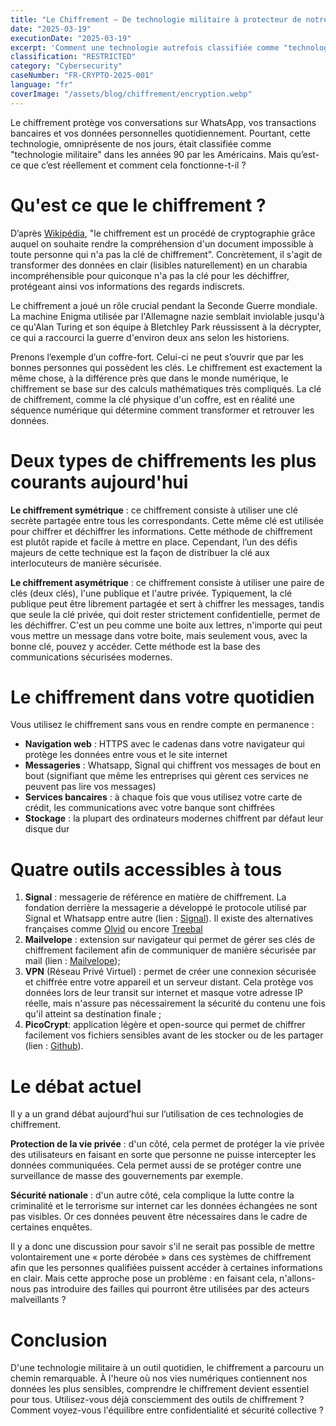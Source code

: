 ```yaml
---
title: "Le Chiffrement – De technologie militaire à protecteur de notre vie numérique"
date: "2025-03-19"
executionDate: "2025-03-19"
excerpt: 'Comment une technologie autrefois classifiée comme "technologie militaire" est devenue essentielle pour protéger nos conversations WhatsApp, transactions bancaires et données personnelles au quotidien – et pourquoi comprendre ses principes fondamentaux est crucial pour tous les utilisateurs du numérique.'
classification: "RESTRICTED"
category: "Cybersecurity"
caseNumber: "FR-CRYPTO-2025-001"
language: "fr"
coverImage: "/assets/blog/chiffrement/encryption.webp"
---
```


Le chiffrement protège vos conversations sur WhatsApp, vos transactions bancaires et vos données personnelles quotidiennement. Pourtant, cette technologie, omniprésente de nos jours, était classifiée comme "technologie militaire" dans les années 90 par les Américains. Mais qu’est-ce que c’est réellement et comment cela fonctionne-t-il ?

# Qu'est ce que le chiffrement ?

D’après [Wikipédia](https://fr.wikipedia.org/wiki/Chiffrement),  "le chiffrement est un procédé de cryptographie grâce auquel on souhaite rendre la compréhension d'un document impossible à toute personne qui n'a pas la clé de chiffrement". Concrètement, il s'agit de transformer des données en clair (lisibles naturellement) en un charabia incompréhensible pour quiconque n'a pas la clé pour les déchiffrer, protégeant ainsi vos informations des regards indiscrets.

<Callout type="saviez-vous">
Le chiffrement a joué un rôle crucial pendant la Seconde Guerre mondiale. La machine Enigma utilisée par l'Allemagne nazie semblait inviolable jusqu'à ce qu'Alan Turing et son équipe à Bletchley Park réussissent à la décrypter, ce qui a raccourci la guerre d'environ deux ans selon les historiens.
</Callout>

Prenons l’exemple d’un coffre-fort. Celui-ci ne peut s’ouvrir que par les bonnes personnes qui possèdent les clés. Le chiffrement est exactement la même chose, à la différence près que dans le monde numérique, le chiffrement se base sur des calculs mathématiques très compliqués. La clé de chiffrement, comme la clé physique d'un coffre, est en réalité une séquence numérique qui détermine comment transformer et retrouver les données.

# Deux types de chiffrements les plus courants aujourd'hui

**Le chiffrement symétrique** : ce chiffrement consiste à utiliser une clé secrète partagée entre tous les correspondants. Cette même clé est utilisée pour chiffrer et déchiffrer les informations. Cette méthode de chiffrement est plutôt rapide et facile à mettre en place. Cependant, l’un des défis majeurs de cette technique est la façon de distribuer la clé aux interlocuteurs de manière sécurisée.

**Le chiffrement asymétrique** : ce chiffrement consiste à utiliser une paire de clés (deux clés), l'une publique et l'autre privée. Typiquement, la clé publique peut être librement partagée et sert à chiffrer les messages, tandis que seule la clé privée, qui doit rester strictement confidentielle, permet de les déchiffrer. C'est un peu comme une boite aux lettres, n'importe qui peut vous mettre un message dans votre boite, mais seulement vous, avec la bonne clé, pouvez y accéder. Cette méthode est la base des communications sécurisées modernes.

<TechnicalImage src="/assets/blog/chiffrement/cle-asymetrique.webp" alt="Chiffrement asymétrique" caption="Explication du chiffrement asymétrique. Source: wikimedia.org" />

# Le chiffrement dans votre quotidien

Vous utilisez le chiffrement sans vous en rendre compte en permanence :
- **Navigation web** : HTTPS avec le cadenas dans votre navigateur qui protège les données entre vous et le site internet
- **Messageries** : Whatsapp, Signal qui chiffrent vos messages de bout en bout (signifiant que même les entreprises qui gèrent ces services ne peuvent pas lire vos messages)
- **Services bancaires** : à chaque fois que vous utilisez votre carte de crédit, les communications avec votre banque sont chiffrées
- **Stockage** : la plupart des ordinateurs modernes chiffrent par défaut leur disque dur

# Quatre outils accessibles à tous

1. **Signal** : messagerie de référence en matière de chiffrement. La fondation derrière la messagerie a développé le protocole utilisé par Signal et Whatsapp entre autre (lien : [Signal](https://signal.org/)). Il existe des alternatives françaises comme [Olvid](https://olvid.io/fr/) ou encore [Treebal](https://www.treebal.green/)
2. **Mailvelope** : extension sur navigateur qui permet de gérer ses clés de chiffrement facilement afin de communiquer de manière sécurisée par mail (lien : [Mailvelope](https://mailvelope.com));
3. **VPN** (Réseau Privé Virtuel) : permet de créer une connexion sécurisée et chiffrée entre votre appareil et un serveur distant. Cela protège vos données lors de leur transit sur internet et masque votre adresse IP réelle, mais n'assure pas nécessairement la sécurité du contenu une fois qu'il atteint sa destination finale ;
4. **PicoCrypt**: application légère et open-source qui permet de chiffrer facilement vos fichiers sensibles avant de les stocker ou de les partager (lien : [Github](https://github.com/Picocrypt/Picocrypt)).

# Le débat actuel

Il y a un grand débat aujourd’hui sur l’utilisation de ces technologies de chiffrement.

**Protection de la vie privée** : d'un côté, cela permet de protéger la vie privée des utilisateurs en faisant en sorte que personne ne puisse intercepter les données communiquées. Cela permet aussi de se protéger contre une surveillance de masse des gouvernements par exemple.

**Sécurité nationale** :  d'un autre côté, cela complique la lutte contre la criminalité et le terrorisme sur internet car les données échangées ne sont pas visibles. Or ces données peuvent être nécessaires dans le cadre de certaines enquêtes.

Il y a donc une discussion pour savoir s'il ne serait pas possible de mettre volontairement une « porte dérobée » dans ces systèmes de chiffrement afin que les personnes qualifiées puissent accéder à certaines informations en clair. Mais cette approche pose un problème : en faisant cela, n'allons-nous pas introduire des failles qui pourront être utilisées par des acteurs malveillants ?

<TechnicalImage src="/assets/blog/chiffrement/messageries.webp" alt="Telephone avec applications de messageries sécurisées" caption="Messageries sécurisées. Source: Getty Image" />

# Conclusion

D'une technologie militaire à un outil quotidien, le chiffrement a parcouru un chemin remarquable. À l'heure où nos vies numériques contiennent nos données les plus sensibles, comprendre le chiffrement devient essentiel pour tous. Utilisez-vous déjà consciemment des outils de chiffrement ? Comment voyez-vous l'équilibre entre confidentialité et sécurité collective ?
